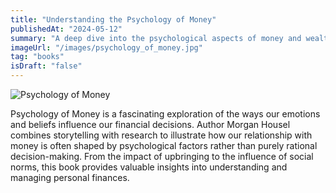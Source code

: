 ```yaml
---
title: "Understanding the Psychology of Money"
publishedAt: "2024-05-12"
summary: "A deep dive into the psychological aspects of money and wealth accumulation."
imageUrl: "/images/psychology_of_money.jpg"
tag: "books"
isDraft: "false"
---
```


![Psychology of Money](/images/psychology_of_money.jpg)

Psychology of Money is a fascinating exploration of the ways our emotions and beliefs influence our financial decisions. Author Morgan Housel combines storytelling with research to illustrate how our relationship with money is often shaped by psychological factors rather than purely rational decision-making. From the impact of upbringing to the influence of social norms, this book provides valuable insights into understanding and managing personal finances.
